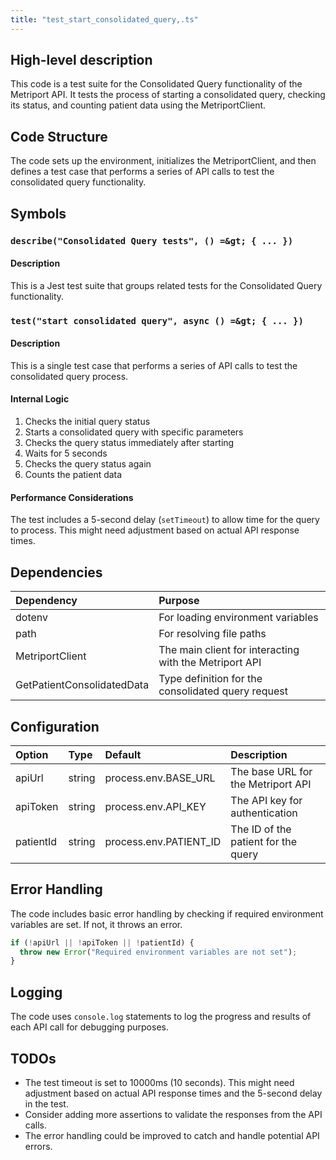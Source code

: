```yaml
---
title: "test_start_consolidated_query,.ts"
---
```


## High-level description
This code is a test suite for the Consolidated Query functionality of the Metriport API. It tests the process of starting a consolidated query, checking its status, and counting patient data using the MetriportClient.

## Code Structure
The code sets up the environment, initializes the MetriportClient, and then defines a test case that performs a series of API calls to test the consolidated query functionality.

## Symbols

### `describe("Consolidated Query tests", () =&gt; { ... })`
#### Description
This is a Jest test suite that groups related tests for the Consolidated Query functionality.

### `test("start consolidated query", async () =&gt; { ... })`
#### Description
This is a single test case that performs a series of API calls to test the consolidated query process.

#### Internal Logic
1. Checks the initial query status
2. Starts a consolidated query with specific parameters
3. Checks the query status immediately after starting
4. Waits for 5 seconds
5. Checks the query status again
6. Counts the patient data

#### Performance Considerations
The test includes a 5-second delay (`setTimeout`) to allow time for the query to process. This might need adjustment based on actual API response times.

## Dependencies
| Dependency | Purpose |
|:-----------|:--------|
| dotenv | For loading environment variables |
| path | For resolving file paths |
| MetriportClient | The main client for interacting with the Metriport API |
| GetPatientConsolidatedData | Type definition for the consolidated query request |

## Configuration
| Option | Type | Default | Description |
|:-------|:-----|:--------|:------------|
| apiUrl | string | process.env.BASE_URL | The base URL for the Metriport API |
| apiToken | string | process.env.API_KEY | The API key for authentication |
| patientId | string | process.env.PATIENT_ID | The ID of the patient for the query |

## Error Handling
The code includes basic error handling by checking if required environment variables are set. If not, it throws an error.

```typescript
if (!apiUrl || !apiToken || !patientId) {
  throw new Error("Required environment variables are not set");
}
```

## Logging
The code uses `console.log` statements to log the progress and results of each API call for debugging purposes.

## TODOs
- The test timeout is set to 10000ms (10 seconds). This might need adjustment based on actual API response times and the 5-second delay in the test.
- Consider adding more assertions to validate the responses from the API calls.
- The error handling could be improved to catch and handle potential API errors.